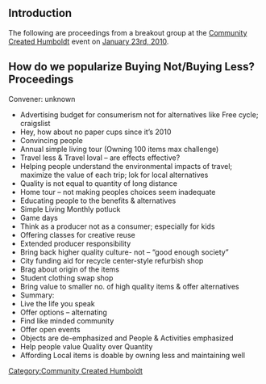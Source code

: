 {{TOCright}}
==Introduction==
The following are proceedings from a breakout group at the [[Community Created Humboldt]] event on [[Community_Created_Humboldt/Jan_23_10|January 23rd, 2010]]. 

==How do we popularize Buying Not/Buying Less? Proceedings==
Convener: unknown
*Advertising budget for consumerism not for alternatives like Free cycle; craigslist
*Hey, how about no paper cups since it’s 2010
*Convincing people
*Annual simple living tour (Owning 100 items max challenge)
*Travel less & Travel loval – are effects effective?
*Helping people understand the environmental impacts of travel; maximize the value of each trip; lok for local alternatives
*Quality is not equal to quantity of long distance 
*Home tour – not making peoples choices seem inadequate
*Educating people to the benefits & alternatives
*Simple Living Monthly potluck
*Game days
*Think as a producer not as a consumer; especially for kids
*Offering classes for creative reuse
*Extended producer responsibility
*Bring back higher quality culture- not – “good enough society”
*City funding aid for recycle center-style refurbish shop
*Brag about origin of the items
*Student clothing swap shop
*Bring value to smaller no. of high quality items & offer alternatives
*Summary:
*Live the life you speak
*Offer options – alternating
*Find like minded community
*Offer open events
*Objects are de-emphasized and People & Activities emphasized
*Help people value Quality over Quantity
*Affording Local items is doable by owning less and maintaining well

[[Category:Community Created Humboldt]]